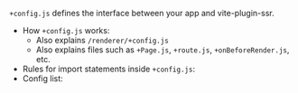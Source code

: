 
`+config.js` defines the interface between your app and vite-plugin-ssr.

- How `+config.js` works: <Link href="/architecture#config-js" />
  - Also explains `/renderer/+config.js`
  - Also explains files such as `+Page.js`, `+route.js`, `+onBeforeRender.js`, etc.
- Rules for import statements inside `+config.js`: <Link href="/config-code-splitting#import-rules" />
- Config list: <Link href="/Config" />

